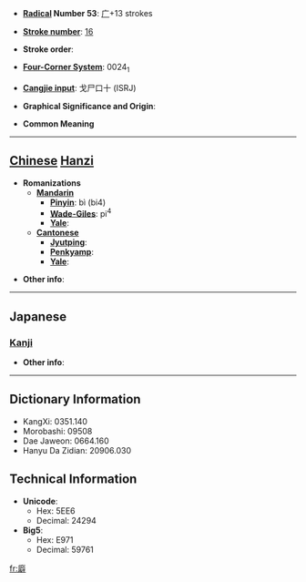 * '''[[Wiktionary:Chinese radical index| Radical]] Number 53''': [[Wiktionary:Chinese radical index 广|广]]+13 strokes

* '''[[Wiktionary:Chinese total strokes index|Stroke number]]''': [[Wiktionary:Chinese total strokes index 16|16]]

* '''Stroke order''': 

* '''[[Wiktionary:Chinese four corner index|Four-Corner System]]''': 0024<sub>1</sub>

* '''[[Wiktionary:Chinese Cangjie index|Cangjie input]]''': 戈尸口十 (ISRJ)

* '''Graphical Significance and Origin''': 

* '''Common Meaning'''

----

== [[Chinese]] [[Hanzi]] ==

* '''Romanizations'''
** '''[[Mandarin]]'''
*** '''[[Pinyin]]''': bì (bi4)
*** '''[[Wade-Giles]]''': pi<sup>4</sup>
*** '''[[Yale]]''': 
** '''[[Cantonese]]'''
*** '''[[Jyutping]]''':
*** '''[[Penkyamp]]''': 
*** '''[[Yale]]''': 

* '''Other info''': 

----

==Japanese==
===[[Kanji]]===
{{kanji|on readings=[[へき]] (heki), [[ひやく]] (hiyaku)|kun readings=[[かき]] (kaki), [[へや]] (heya)}}

* '''Other info''':  

----

== Dictionary Information ==

* KangXi: 0351.140
* Morobashi: 09508
* Dae Jaweon: 0664.160
* Hanyu Da Zidian: 20906.030

== Technical Information ==

* '''Unicode''':
** Hex: 5EE6
** Decimal: 24294
* '''Big5''':
** Hex: E971
** Decimal: 59761

[[fr:廦]]